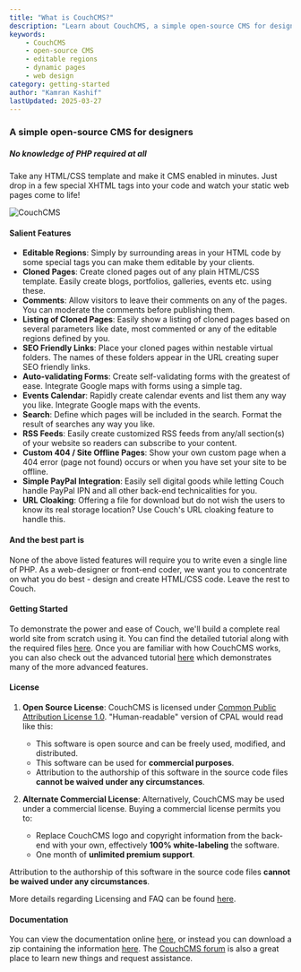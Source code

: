 ```yaml
---
title: "What is CouchCMS?"
description: "Learn about CouchCMS, a simple open-source CMS for designers to create dynamic, editable web pages from static HTML templates."
keywords:
    - CouchCMS
    - open-source CMS
    - editable regions
    - dynamic pages
    - web design
category: getting-started
author: "Kamran Kashif"
lastUpdated: 2025-03-27
---
```


### A simple open-source CMS for designers

##### No knowledge of PHP required at all

Take any HTML/CSS template and make it CMS enabled in minutes. Just drop in a few special XHTML tags into your code and watch your static web pages come to life!

![CouchCMS](../../../assets/img/couchcms-devices.png "CouchCMS")

#### Salient Features

- **Editable Regions**: Simply by surrounding areas in your HTML code by some special tags you can make them editable by your clients.
- **Cloned Pages**: Create cloned pages out of any plain HTML/CSS template. Easily create blogs, portfolios, galleries, events etc. using these.
- **Comments**: Allow visitors to leave their comments on any of the pages. You can moderate the comments before publishing them.
- **Listing of Cloned Pages**: Easily show a listing of cloned pages based on several parameters like date, most commented or any of the editable regions defined by you.
- **SEO Friendly Links**: Place your cloned pages within nestable virtual folders. The names of these folders appear in the URL creating super SEO friendly links.
- **Auto-validating Forms**: Create self-validating forms with the greatest of ease. Integrate Google maps with forms using a simple tag.
- **Events Calendar**: Rapidly create calendar events and list them any way you like. Integrate Google maps with the events.
- **Search**: Define which pages will be included in the search. Format the result of searches any way you like.
- **RSS Feeds**: Easily create customized RSS feeds from any/all section(s) of your website so readers can subscribe to your content.
- **Custom 404 / Site Offline Pages**: Show your own custom page when a 404 error (page not found) occurs or when you have set your site to be offline.
- **Simple PayPal Integration**: Easily sell digital goods while letting Couch handle PayPal IPN and all other back-end technicalities for you.
- **URL Cloaking**: Offering a file for download but do not wish the users to know its real storage location? Use Couch's URL cloaking feature to handle this.

#### And the best part is

None of the above listed features will require you to write even a single line of PHP. As a web-designer or front-end coder, we want you to concentrate on what you do best - design and create HTML/CSS code. Leave the rest to Couch.

#### Getting Started

To demonstrate the power and ease of Couch, we'll build a complete real world site from scratch using it. You can find the detailed tutorial along with the required files [here](../../tutorials/portfolio-site/01-building-real-world-site). Once you are familiar with how CouchCMS works, you can also check out the advanced tutorial [here](../../tutorials/advanced-tutorial/01-intro) which demonstrates many of the more advanced features.

#### License

1. **Open Source License**: CouchCMS is licensed under [Common Public Attribution License 1.0](https://opensource.org/licenses/cpal_1.0). "Human-readable" version of CPAL would read like this:
   - This software is open source and can be freely used, modified, and distributed.
   - This software can be used for **commercial purposes**.
   - Attribution to the authorship of this software in the source code files **cannot be waived under any circumstances**.

2. **Alternate Commercial License**: Alternatively, CouchCMS may be used under a commercial license. Buying a commercial license permits you to:
   - Replace CouchCMS logo and copyright information from the back-end with your own, effectively **100% white-labeling** the software.
   - One month of **unlimited premium support**.

Attribution to the authorship of this software in the source code files **cannot be waived under any circumstances**.

More details regarding Licensing and FAQ can be found [here](https://www.couchcms.com/products/).

#### Documentation

You can view the documentation online [here](http://docs.couchcms.com/), or instead you can download a zip containing the information [here](https://github.com/CouchCMS/Documentation/archive/gh-pages.zip). The [CouchCMS forum](https://www.couchcms.com/forum/) is also a great place to learn new things and request assistance.
